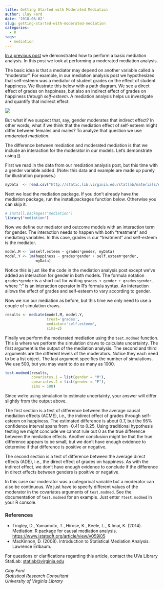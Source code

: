 ```yaml
---
title: Getting Started with Moderated Mediation
author: Clay Ford
date: '2018-03-02'
slug: getting-started-with-moderated-mediation
categories:
  - R
tags:
  - mediation
---
```


<a href="http://data.library.virginia.edu/introduction-to-mediation-analysis/" rel="noopener" target="_blank">In a previous post</a> we demonstrated how to perform a basic mediation analysis. In this post we look at performing a moderated mediation analysis. 

The basic idea is that a mediator may depend on another variable called a "moderator". For example, in our mediation analysis post we hypothesized that self-esteem was a mediator of student grades on the effect of student happiness. We illustrate this below with a path diagram. We see a direct effect of grades on happiness, but also an indirect effect of grades on happiness <em>through self-esteem</em>. A mediation analysis helps us investigate and quantify that indirect effect. 

![](/img/mediation_diagram.png)

But what if we suspect that, say, gender moderates that indirect effect? In other words, what if we think that the mediation effect of self-esteem might differ between females and males? To analyze that question we use <em>moderated mediation</em>. 

The difference between mediation and moderated mediation is that we include an interaction for the moderator in our models. Let's demonstrate using <a href="https://www.r-project.org/" rel="noopener" target="_blank">R</a>.

First we read in the data from our mediation analysis post, but this time with a gender variable added. (Note: this data and example are made up purely for illustration purposes.)

```r
myData  <- read.csv("http://static.lib.virginia.edu/statlab/materials/data/mediationData2.csv")

```


Next we load the mediation package. If you don’t already have the mediation package, run the install.packages function below. Otherwise you can skip it.

```r
# install.packages("mediation")
library("mediation")

```

Now we define our mediator and outcome models with an interaction term for gender. The interaction needs to happen with both "treatment" and mediating variables. In this case, grades is our "treatment" and self-esteem is the mediator.

```r
model.M <- lm(self.esteem ~ grades*gender, myData)
model.Y <- lm(happiness ~ grades*gender + self.esteem*gender, 
              myData)

```

Notice this is just like the code in the mediation analysis post except we’ve added an interaction for gender in both models. The formula notation `grades*gender` is a short cut for writing `grades + gender + grades:gender`, where ":" is an interaction operator in R’s formula syntax. An interaction allows the effect of grades and self-esteem to vary according to gender.

Now we run our mediation as before, but this time we only need to use a couple of simulation draws.

```r
results <- mediate(model.M, model.Y, 
                   treat='grades', 
                   mediator='self.esteem', 
                   sims=2)

```

Finally we perform the moderated mediation using the `test.modmed` function. This is where we perform the simulation draws to calculate uncertainty. The first argument is the output of the mediation analysis. The second and third arguments are the different levels of the moderators. Notice they each need to be a list object. The last argument specifies the number of simulations. We use 500, but you may want to do as many as 1000. 

```r
test.modmed(results, 
            covariates.1 = list(gender = "M"), 
            covariates.2 = list(gender = "F"), 
            sims = 500)
```


Since we’re using simulation to estimate uncertainty, your answer will differ slightly from the output above.

The first section is a test of difference between the average causal mediation effects (ACME), i.e., the indirect effect of grades through self-esteem on happiness. The estimated difference is about 0.7, but the 95% confidence interval spans from -0.41 to 0.25. Using traditional hypothesis testing we might conclude we cannot rule out 0 as the true difference between the mediation effects. Another conclusion might be that the true difference appears to be small, but we don’t have enough evidence to determine if that difference is positive or negative.

The second section is a test of difference between the average direct effects (ADE), i.e., the direct effect of grades on happiness. As with the indirect effect, we don’t have enough evidence to conclude if the difference in direct effects between genders is positive or negative.

In this case our moderator was a categorical variable but a moderator can also be continuous. We just have to specify different values of the moderator in the covariates arguments of `test.modmed`. See the documentation of `test.modmed` for an example. Just enter `?test.modmed` in your R console. 

### References

- Tingley, D., Yamamoto, T., Hirose, K., Keele, L., & Imai, K. (2014). Mediation: R package for causal mediation analysis. [https://www.jstatsoft.org/article/view/v059i05](https://www.jstatsoft.org/article/view/v059i05)
- MacKinnon, D. (2008). Introduction to Statistical Mediation Analysis. Lawrence Erlbaum.

For questions or clarifications regarding this article, contact the UVa Library StatLab: [statlab@virginia.edu](mailto:statlab@virginia.edu) 

_Clay Ford_  
_Statistical Research Consultant_  
_University of Virginia Library_  
